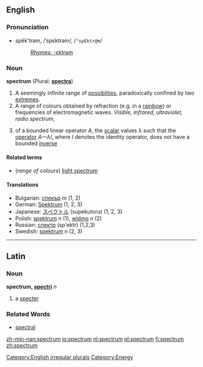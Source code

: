 ==English==
===Pronunciation===
*spĕk'trəm, /ˈspɛktrəm/, /<tt>"spEktr@m</tt>/
*:[[Rhymes:English:-ɛktrəm|Rhymes: -ɛktrəm]]
===Noun===
'''spectrum''' (Plural: '''[[spectra]]''')

#A seemingly infinite range of [[possiblities]], paradoxically confined by two [[extremes]].
#A range of colours obtained by refraction (e.g. in a [[rainbow]]) or frequencies of electromagnetic waves. ''Visible, infrared, ultraviolet, radio spectrum'',  
# {{linearalg}} of a bounded linear operator ''A'', the [[scalar]] values λ such that the [[operator]] ''A—λI'', where ''I'' denotes the identity operator, does not have a bounded [[inverse]]

====Related terms====
* (''range of colours'') [[light spectrum]]

====Translations====
*Bulgarian: [[спекър]] ''m'' (1, 2)
*German: [[Spektrum]] {{n}} (1, 2, 3)
*Japanese: [[スペクトル]] (supekutoru) (1, 2, 3)
*Polish: [[spektrum]] ''n'' (1), [[widmo]] ''n'' (2)
*Russian: [[спектр]] (sp'ektr) {{m}} (1,2,3)
*Swedish: [[spektrum]] ''n''  (2, 3)

[[Category:English irregular plurals]]

----

==Latin==
===Noun===
'''spectrum, [[Wiktionary Appendix:Latin second declension|spectri]]''' ''n''

#a [[specter]]
===Related Words===
*[[spectral]]

[[Category:Energy]]

[[zh-min-nan:spectrum]]
[[io:spectrum]]
[[nl:spectrum]]
[[pl:spectrum]]
[[fi:spectrum]]
[[zh:spectrum]]